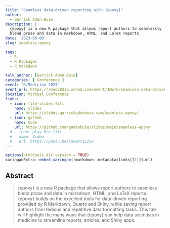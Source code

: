 ```yaml
---
title: "Seamless data-driven reporting with {epoxy}"
author:
  - Garrick Aden-Buie
description: |
  {epoxy} is a new R package that allows report authors to seamlessly
  blend prose and data in markdown, HTML, and LaTeX reports.
date: '2023-06-08'
slug: seamless-epoxy

tags:
  - R
  - R Packages
  - R Markdown

talk_author: [Garrick Aden-Buie]
categories: [ Conference ]
event: "R/Medicine 2023"
event_url: https://rmed2023a.sched.com/event/1MwTk/seamless-data-driven-reporting-with-epoxy-garrick-aden-buie-posit-software-pbc
location: Virtual Conference
links:
  - icon: file-slides-fill
    name: Slides
    url: https://slides.garrickadenbuie.com/seamless-epoxy/
  - icon: github
    name: Code
    url: https://github.com/gadenbuie/slides/main/seamless-epoxy
  # - icon: play-btn-fill
  #   name: Video
  #   url: https://youtu.be/lm0QYr1C2Sw
---
```


```r
options(htmltools.dir.version = TRUE)
xaringanExtra::embed_xaringan(rmarkdown::metadata$links[[1]]$url)
```

## Abstract

> {epoxy} is a new R package that allows report authors to seamless blend prose
> and data in markdown, HTML, and LaTeX reports. {epoxy} builds on the excellent
> tools for data-driven reporting provided by R Markdown, Quarto and Shiny,
> while saving report authors from tedious and repetitive data formatting tasks.
> This talk will highlight the many ways that {epoxy} can help data scientists
> in medicine to streamline reports, articles, and Shiny apps.
